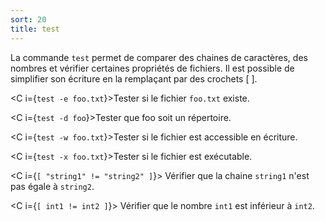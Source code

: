 ```yaml
---
sort: 20
title: test
---
```


La commande `test` permet de comparer des chaines de caractères, des nombres et vérifier certaines propriétés de fichiers. Il est possible de simplifier son écriture en la remplaçant par des crochets [ ].

<C i={`test -e foo.txt`}>Tester si le fichier `foo.txt` existe.</C>

<C i={`test -d foo`}>Tester que foo soit un répertoire.</C>

<C i={`test -w foo.txt`}>Tester si le fichier est accessible en écriture.</C>

<C i={`test -x foo.txt`}>Tester si le fichier est exécutable.</C>

<C i={`[ "string1" != "string2" ]`}>
  Vérifier que la chaine `string1` n'est pas égale à `string2`.
</C>

<C i={`[ int1 != int2 ]`}>
  Vérifier que le nombre `int1` est inférieur à `int2`.
</C>
